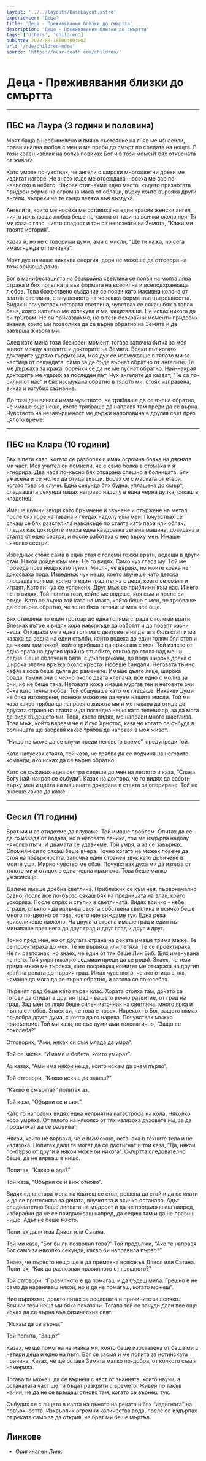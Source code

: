 ```yaml
---
layout: '../../layouts/BaseLayout.astro'
experiencer: 'Деца'
title: 'Деца - Преживявания близки до смъртта'
description: 'Деца - Преживявания близки до смъртта'
tags: ['others', 'children']
pubDate: 2022-08-18T00:00:00Z
url: '/nde/children-ndes'
source: 'https://near-death.com/children/'
---
```


# Деца - Преживявания близки до смъртта

---

## ПБС на Лаура (3 години и половина)

Моят баща в необмислено и пияно състояние на гняв ме изнасили, прави анална любов с мен и ме преби до смърт по средата на нощта. В този краен изблик на болка повиках Бог и в този момент бях откъсната от живота.

Като умрях почувствах, че ангели с широки многоцветни дрехи ме издигат нагоре. Не знаех къде ме отвеждаха, носеха ме все по-нависоко в небето. Накрая стигнахме едно място, където празнотата придоби форма на огромна маса от облаци, върху които вървяха други ангели, въпреки че те също летяха във въздуха.

Ангелите, които ме носеха ме оставиха на един красив женски ангел, чиято излъчваща любов беше по-силна от тази на всички около нея. Тя ми каза с глас, чиято сладост и тон са непознати на Земята, “Кажи ми твоята история”.

Казах й, но не с говорими думи, ами с мисли, “Ще ти кажа, но сега имам нужда от почивка”.

Моят дух нямаше никаква енергия, дори не можеше да отговори на тази обичаща дама.

Бог в манифестацията на безкрайна светлина се появи на моята лява страна и бях погълната във формата на всесилна и всеподхранваща любов. Това божествено създание се появи като масивна колона от златна светлина, с внушението на човешка форма във вътрешността. Видях и почувствах неговата светлина, чувствах се сякаш бях в топла баня, която напълно ме излекува и ме защитаваше. Не исках никога да си тръгвам. Не си приказвахме, но в тези безкрайни моменти придобих знания, които ми позволиха да се върна обратно на Земята и да завърша живота ми.

След като мина този безкраен момент, тогава започна битка за моя живот между ангелите и докторите на Земята. Всеки път когато докторите удряха гърдите ми, моя дух се изсмукваше в тялото ми за частица от секундата, само за да бъде върнат обратно от ангелите. Те ме държаха за крака, борейки се да не ме пуснат обратно. Най-накрая докторите ме ударих за последен път. Чух ангелите да казват, “Те са по-силни от нас” и бях изсмукана обратно в тялото ми, стоях изправена, виках и изгубих съзнание.

До този ден винаги имам чувството, че трябваше да се върна обратно, че имаше още нещо, което трябваше да направя там преди да се върна. Чувството на незавършеност ме държи наполовина в другия свят през цялото време.

---

## ПБС на Клара (10 години)

Бях в пети клас, когато се разболях и имах огромна болка на дясната ми част. Моя учител си помисли, че е само болка в стомаха и я игнорира. Два часа по-късно бях откарана спешно в болницата. Бях ужасена и се молех да отида вкъщи. Борех се с маската от етери, когато това се случи. Една секунда бях будна, уплашена до смърт, следващата секунда падах направо надолу в една черна дупка, сякаш в кладенец.

Имаше шумни звуци като бръмчене и звънене и стържене на метал, после бях горе на тавана и гледах надолу към мен. Почувствах се сякаш се бях разстелила навсякъде по стаята като пара или облак. Гледах как докторите имаха една квадратна зелена машина, доведена в стаята от една сестра, и после работеха с нея върху мен. Имаше няколко сестри.

Изведнъж стоях сама в една стая с големи тежки врати, водещи в други стаи. Някой дойде към мен. Не го видях. Само чух гласа му. Той ме проведе през нещо като тунел. Мисля, че вървях, но моите крака не докосваха пода. Изведнъж чух нещо, което звучеше като детска площадка голяма, колкото един град пълна с деца, които се смеят и играят. Като ги чух се успокоих. Друг мъж се приближи към нас. И него не го видях. Той попита този, който ме водеше, коя съм и после си отиде. Като се върна той каза на мъжа, който беше с мен, че трябваше да се върна обратно, че те не бяха готови за мен все още.

Бях отведена по един тротоар до една голяма сграда с големи врати. Влезнах вътре и видях хора навсякъде да работят и да правят разни неща. Откараха ме в една голяма с цветовете на дъгата бяла стая и ми казаха да седна на едни стълби, които водеха до един голям бял стол и да чакам там някой, който трябваше да приказва с мен. Той излезе от една врата на другия край на стълбите, стигна до стола над мен и седна. Беше облечен в бяла, с дълги ръкави, до пода широка дреха с широка златна връзка около кръста. Носеше сандали. Неговата тъмно кафява коса беше дълга до раменете. Имаше дълго лице, широка брада, тъмни очи с черно около двата клепача, все едно с молив за очи, но не беше така. Неговата кожа имаше мургав тен и неговите очи бяха като течна любов. Той общуваше като ме гледаше. Никакви думи не бяха изговорени, понеже можехме да чуем нашите мисли. Той ми каза какво трябва да направя с живота ми и ме накара да отида до другата страна на стаята и да погледна нещо като телевизор, за да мога да видя бъдещето ми. Това, което видях, ме направи много щастлива. Този мъж, който вярвам че е Исус Христос, каза че когато се събудя в болницата ще забравя какво трябва да направя в моя живот.

“Нищо не може да се случи преди неговото време”, предупреди той.

Като напусках стаята, той каза, че трябва да се подчиня на неговите команди, ако исках да се върна обратно.

Като се съживих една сестра седеше до мен на леглото и каза, “Слава Богу най-накрая се събуди”. Казах на доктора, че го видях да работи върху мен и цвета на машината докарана в стаята за опериране. Той не знаеше какво да каже.

---

## Сесил (11 години)

Брат ми и аз отидохме да плуваме. Той имаше проблем. Опитах да се да го извадя от водата, но в неговата паника, той ме издърпа надолу няколко пъти. И двамата се удавихме. Той умря, а аз се завърнах. Спомням си го сякаш беше вчера. Точно когато не можех повече да стоя на повърхността, започна един странен звук като дрънчене в моите уши. Мирно чувство ме обзе. Почувствах духа ми да излиза от тялото ми и отидох в една черна празнота. Това беше малко ужасяващо.

Далече имаше дребна светлина. Приближих се към нея, първоначално бавно, после все по-бързо сякаш бях на предницата на влак, който ускорява. После спрях и стъпих в светлината. Видях всичко - небе, сгради, стъкло - да излъчва своята собствена светлина и всичко беше много по-цветно от това, което ние виждаме тук. Една река криволичеше наоколо. На другата страна имаше град и един път минаваше през него до друг град и друг град и друг и друг.

Точно пред мен, но от другата страна на реката имаше трима мъже. Те се проектираха до мен. Те не вървяха или летяха. Те се проектираха. Не ги разпознах, но знаех, че един от тях беше Лин Биб. (Бях именувана на него. Той умря няколко седмици преди да се родя). Знаех, че тези трима мъже ме търсеха, като посрещащ комитет ме откараха на другия край на реката до първия град. Имах чувството, че ако отида с тях, нямаше да мога да се върна обратно, и затова се поколебах.

Първият град беше като първи клас. Хората стояха там, докато са готови да отидат в другия град - вашето вечно развитие, от град на град. Зад мен от ляво беше силен източник на светлина, много ярка и пълна с любов. Знаех си, че това е човек. Нарекох го Бог, защото нямах по-добра друга дума, с която да го нарека. Почувствах мъжко присъствие. Той ми каза, не със думи ами телепатично, “Защо се поколеба?”

Отговорих, “Ами, някак си съм млада да умра”.

Той се засмя. “Имаме и бебета, които умират”.

Аз казах, “Ами има някои неща, които искам да знам първо”.

Той отговори, “Какво искаш да знаеш?”

“Какво е смъртта?” попитах аз.

Той каза, “Обърни се и виж”.

Като го направих видях една неприятна катастрофа на кола. Няколко хора умряха. От тялото на няколко от тях излязоха духовете им, за да продължат да се развиват.

Някои, които не вярваха, че е възможно, останаха в техните тела и не излязоха. Попитах дали те могат да се достигнат и той каза, “Да, някои по-бързо от други и някои може би никога”. Смъртта следователно беше, да не вярваш в нищо.

Попитах, “Какво е ада?”

Той каза, “Обърни се и виж отново”.

Видях една стара жена на клатещ се стол, решена да стой и да се клати и да се притеснява за децата, внучетата и всичко останало. Адът следователно беше липсата на мъдрост и да не продължаваш напред, избирайки да не се придвижваш напред, да седиш там и да не правиш нищо. Адът не беше място.

Попитах дали има Дявол или Сатана.

Той ми каза, “Бог би ли позволил това?” Той продължи, “Ако те направя Бог само за няколко секунди, какво би направила първо?”

Знаех, че първото нещо ще е да премахна всякакъв Дявол или Сатана. Попитах, “Как да разпозная правилното от грешното?”

Той отговори, “Правилното е да помагаш и да бъдеш мила. Грешно е не само да нараняваш някой, но и да не помагаш, когато можеш”.

Ние вървяхме, докато питах за вселената и причините за всичко. Всички тези неща ми бяха показани. Тогава той се зачуди дали все още исках да се върна във физическия свят.

“Искам да се върна.”

Той попита, “Защо?”

Казах, че ще помогна на майка ми, която беше изоставена от баща ми с четири деца и едно на пътя. Бог се засмя и ме попита за истинската причина. Казах, че ще оставя Земята малко по-добра, от колкото съм я намерила.

Тогава ти можеш да се върнеш с част от знанията, които научи, а останалата част ще ти бъдат разкрити с времето. Живей по такъв начин, че да не се връщаш отново там, когато се върнеш тук.

Събудих се с лицето в калта на дъното на реката и бях “издигната” на повърхността. Изхвърлих огромни количества вода, после се издърпах от реката само за да открия, че брат ми беше мъртъв.

## Линкове

- [Оригинален Линк](https://near-death.com/children/)
